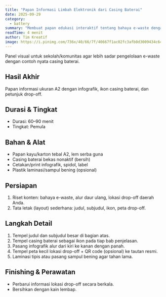 ```yaml
---
title: "Papan Informasi Limbah Elektronik dari Casing Baterai"
date: 2025-09-29
category:
  - battery
summary: "Membuat papan edukasi interaktif tentang bahaya e-waste dengan elemen visual casing baterai."
readTime: 4 menit
author: Tim Kreatif
image: https://i.pinimg.com/736x/40/66/7f/40667f1ac02fc3afb0d3009434c64c25.jpg
---
```


Panel visual untuk sekolah/komunitas agar lebih sadar pengelolaan e-waste dengan contoh nyata casing baterai.

## Hasil Akhir

Papan informasi ukuran A2 dengan infografik, ikon casing baterai, dan petunjuk drop-off.

## Durasi & Tingkat

- Durasi: 60–90 menit
- Tingkat: Pemula

## Bahan & Alat

- Papan kayu/karton tebal A2, lem serba guna
- Casing baterai bekas nonaktif (bersih)
- Cetakan/print infografik, spidol, label
- Plastik laminasi/sampul bening (opsional)

## Persiapan

1. Riset konten: bahaya e-waste, alur daur ulang, lokasi drop-off daerah Anda.
2. Tata letak (layout) sederhana: judul, subjudul, ikon, peta drop-off.

## Langkah Detail

1. Tempel judul dan subjudul besar di bagian atas.
2. Tempel casing baterai sebagai ikon pada tiap bab penjelasan.
3. Pasang infografik alur dari kiri ke kanan dengan panah.
4. Tempel peta kecil lokasi drop-off + QR code (opsional) ke tautan resmi.
5. Laminasi tipis atau pasang sampul bening agar tahan lama.

## Finishing & Perawatan

- Perbarui informasi lokasi drop-off secara berkala.
- Bersihkan dengan kain lembap.
